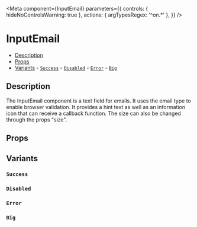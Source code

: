

<Meta
	component={InputEmail}
	parameters={{
		controls: { hideNoControlsWarning: true },
		actions: { argTypesRegex: '^on.*' },
	}}
/>

# InputEmail

- [Description](#description)
- [Props](#props)
- [Variants](#variants)
        - [`Success`](#success)
        - [`Disabled`](#disabled)
        - [`Error`](#error)
        - [`Big`](#big)

## Description

The InputEmail component is a text field for emails. It uses the email type to enable browser validation. It provides a hint text as well as an information icon that can receive a callback function. The size can also be changed through the props "size".

<Canvas of={InputEmail.Default} />

## Props

<Controls of={InputEmail.Default} />

## Variants

### `Success`

<Canvas of={InputEmail.Success} />

### `Disabled`

<Canvas of={InputEmail.Disabled} />

### `Error`

<Canvas of={InputEmail.Error} />

### `Big`

<Canvas of={InputEmail.Big} />
